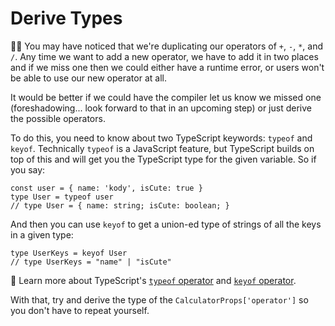 # Derive Types

<EpicVideo url="https://www.epicreact.dev/workshops/react-fundamentals/derive-types" />

👨‍💼 You may have noticed that we're duplicating our operators of `+`, `-`, `*`,
and `/`. Any time we want to add a new operator, we have to add it in two places
and if we miss one then we could either have a runtime error, or users won't be
able to use our new operator at all.

It would be better if we could have the compiler let us know we missed one
(foreshadowing... look forward to that in an upcoming step) or just
derive the possible operators.

To do this, you need to know about two TypeScript keywords: `typeof` and
`keyof`. Technically `typeof` is a JavaScript feature, but TypeScript builds on
top of this and will get you the TypeScript type for the given variable. So if
you say:

```tsx
const user = { name: 'kody', isCute: true }
type User = typeof user
// type User = { name: string; isCute: boolean; }
```

And then you can use `keyof` to get a union-ed type of strings of all the keys
in a given type:

```tsx
type UserKeys = keyof User
// type UserKeys = "name" | "isCute"
```

📜 Learn more about TypeScript's
[`typeof` operator](https://www.typescriptlang.org/docs/handbook/2/typeof-types.html)
and
[`keyof` operator](https://www.typescriptlang.org/docs/handbook/2/keyof-types.html).

With that, try and derive the type of the `CalculatorProps['operator']` so you
don't have to repeat yourself.
